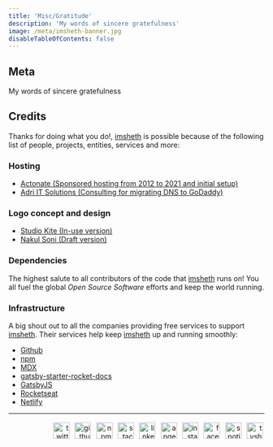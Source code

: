 ```yaml
---
title: 'Misc/Gratitude'
description: 'My words of sincere gratefulness'
image: /meta/imsheth-banner.jpg
disableTableOfContents: false
---
```


## Meta
My words of sincere gratefulness

## Credits

Thanks for doing what you do!, [imsheth](https://www.imsheth.com) is possible because of the following list of people, projects, entities, services and more:

### Hosting

<ul>
  <li><a href="https://actonate.com/" target="_blank" rel="noopener noreferrer"> Actonate (Sponsored hosting from 2012 to 2021 and initial setup)</a></li>
  <li><a href="https://adriitsolutions.com/" target="_blank" rel="noopener noreferrer"> Adri IT Solutions (Consulting for migrating DNS to GoDaddy)</a></li>
</ul>

### Logo concept and design

<ul>
  <li><a href="https://www.studiokite.in" target="_blank" rel="noopener noreferrer"> Studio Kite (In-use version)</a></li>
  <li><a href="https://dribbble.com/nakul_soni" target="_blank" rel="noopener noreferrer"> Nakul Soni (Draft version)</a></li>
</ul>

### Dependencies
The highest salute to all contributors of the code that [imsheth](https://www.imsheth.com) runs on! You all fuel the global *Open Source Software* efforts and keep the world running.

### Infrastructure
A big shout out to all  the companies providing free services to support [imsheth](https://www.imsheth.com). Their services help keep [imsheth](https://www.imsheth.com) up and running smoothly:
<ul>
  <li><a href="https://github.com" target="_blank" rel="noopener noreferrer">Github</a></li>
  <li><a href="https://npmjs.com" target="_blank" rel="noopener noreferrer">npm</a></li>
  <li><a href="https://mdxjs.com/" target="_blank" rel="noopener noreferrer">MDX</a></li>
  <li><a href="https://github.com/Rocketseat/gatsby-starter-rocket-docs" target="_blank" rel="noopener noreferrer">gatsby-starter-rocket-docs</a></li>
  <li><a href="https://www.gatsbyjs.com" target="_blank" rel="noopener noreferrer">GatsbyJS</a></li>
  <li><a href="https://rocketseat.com.br" target="_blank" rel="noopener noreferrer">Rocketseat</a></li>
  <li><a href="https://netlify.com" target="_blank" rel="noopener noreferrer">Netlify</a></li>
</ul>

---

<div style="text-align: right; margin-top: 0.55rem; margin-bottom: 0.40rem;">
  <a href="https://twitter.com/theimsheth" target="_blank" rel="noopener noreferrer" style="text-decoration:none;">
    <img src="/social/twitter.svg" alt="twitter" style="height: 32px; width: 32px; margin: .2rem" />
  </a>
  <a href="https://github.com/imsheth" target="_blank" rel="noopener noreferrer" style="text-decoration:none;">
    <img src="/social/github.svg" alt="github" style="height: 32px; width: 32px; margin: .2rem" />
  </a>
  <a href="https://www.npmjs.com/~imsheth" target="_blank" rel="noopener noreferrer" style="text-decoration:none;">
    <img src="/social/npm.svg" alt="npm" style="height: 32px; width: 32px; margin: .2rem" />
  </a>
  <a href="https://stackoverflow.com/users/3152654/imsheth?tab=profile" target="_blank" rel="noopener noreferrer" style="text-decoration:none;">
    <img src="/social/stackoverflow.svg" alt="stackoverflow" style="height: 32px; width: 32px; margin: .2rem" />
  </a>
  <a href="https://in.linkedin.com/in/imsheth" target="_blank" rel="noopener noreferrer" style="text-decoration:none;">
    <img src="/social/linkedin.svg" alt="linkedin" style="height: 32px; width: 32px; margin: .2rem" />
  </a>
  <a href="https://angel.co/u/imsheth" target="_blank" rel="noopener noreferrer" style="text-decoration:none;">
    <img src="/social/angellist.svg" alt="angellist" style="height: 32px; width: 32px; margin: .2rem" />
  </a>  
  <a href="https://instagram.com/imsheth/" target="_blank" rel="noopener noreferrer" style="text-decoration:none;">
    <img src="/social/instagram.svg" alt="instagram" style="height: 32px; width: 32px; margin: .2rem" />
  </a>
  <a href="https://www.facebook.com/imsheth" target="_blank" rel="noopener noreferrer" style="text-decoration:none;">
    <img src="/social/facebook.svg" alt="facebook" style="height: 32px; width: 32px; margin: .2rem" />
  </a>
  <a href="https://open.spotify.com/user/orekqqr23uij1ehi7upg9akat?si=xXA0ZUqxQW2GgFYzdXgAOA&nd=1" target="_blank" rel="noopener noreferrer" style="text-decoration:none;">
    <img src="/social/spotify.svg" alt="spotify" style="height: 32px; width: 32px; margin: .2rem" />
  </a>
  <a href="https://www.tvshowtime.com/1589595" target="_blank" rel="noopener noreferrer" style="text-decoration:none;">
    <img src="/social/tvtime.svg" alt="tvshowtime" style="height: 32px; width: 32px; margin: .2rem" />
  </a>
  
</div>